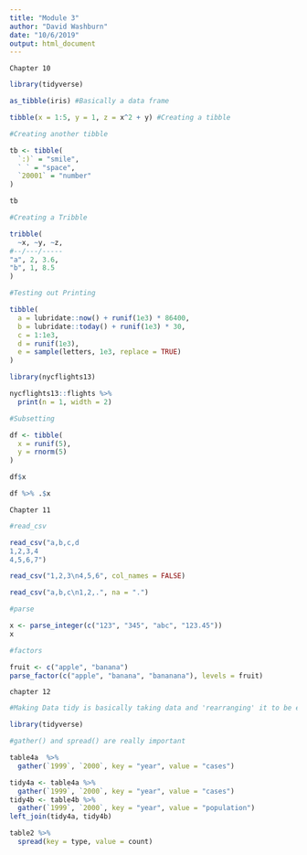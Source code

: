 ---
title: "Module 3"
author: "David Washburn"
date: "10/6/2019"
output: html_document
---

```Chapter 10```

```{r}

library(tidyverse)

as_tibble(iris) #Basically a data frame

tibble(x = 1:5, y = 1, z = x^2 + y) #Creating a tibble

#Creating another tibble

tb <- tibble(
  `:)` = "smile",
  ` ` = "space",
  `20001` = "number"
)

tb

#Creating a Tribble

tribble(
  ~x, ~y, ~z,
#--/---/-----
"a", 2, 3.6,
"b", 1, 8.5
)

#Testing out Printing

tibble(
  a = lubridate::now() + runif(1e3) * 86400,
  b = lubridate::today() + runif(1e3) * 30,
  c = 1:1e3,
  d = runif(1e3),
  e = sample(letters, 1e3, replace = TRUE)
)

library(nycflights13)

nycflights13::flights %>%
  print(n = 1, width = 2)

#Subsetting

df <- tibble(
  x = runif(5),
  y = rnorm(5)
)

df$x

df %>% .$x
```

```Chapter 11```

```{r}

#read_csv

read_csv("a,b,c,d
1,2,3,4
4,5,6,7")

read_csv("1,2,3\n4,5,6", col_names = FALSE)

read_csv("a,b,c\n1,2,.", na = ".")

#parse

x <- parse_integer(c("123", "345", "abc", "123.45"))
x

#factors

fruit <- c("apple", "banana")
parse_factor(c("apple", "banana", "bananana"), levels = fruit)
```

```chapter 12 ```

```{r}

#Making Data tidy is basically taking data and 'rearranging' it to be easier to use

library(tidyverse)

#gather() and spread() are really important

table4a  %>%
  gather(`1999`, `2000`, key = "year", value = "cases")

tidy4a <- table4a %>% 
  gather(`1999`, `2000`, key = "year", value = "cases")
tidy4b <- table4b %>% 
  gather(`1999`, `2000`, key = "year", value = "population")
left_join(tidy4a, tidy4b)

table2 %>%
  spread(key = type, value = count)
```

